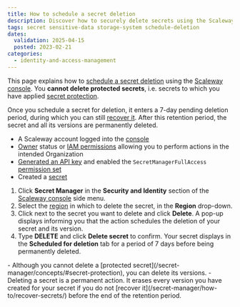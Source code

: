```yaml
---
title: How to schedule a secret deletion
description: Discover how to securely delete secrets using the Scaleway console. Follow these steps to manage your sensitive data effectively.
tags: secret sensitive-data storage-system schedule-deletion
dates:
  validation: 2025-04-15
  posted: 2023-02-21
categories:
  - identity-and-access-management
---
```



This page explains how to [schedule a secret deletion](/secret-manager/concepts/#scheduled-deletion) using the [Scaleway console](https://console.scaleway.com). You **cannot delete protected secrets**, i.e. secrets to which you have applied [secret protection](/secret-manager/concepts/#secret-protection).

Once you schedule a secret for deletion, it enters a 7-day pending deletion period, during which you can still [recover it](/secret-manager/how-to/recover-secrets/). After this retention period, the secret and all its versions are permanently deleted.

<Requirements />

- A Scaleway account logged into the [console](https://console.scaleway.com)
- [Owner](/iam/concepts/#owner) status or [IAM permissions](/iam/concepts/#permission) allowing you to perform actions in the intended Organization
- [Generated an API key](/iam/how-to/create-api-keys/) and enabled the `SecretManagerFullAccess` [permission set](/iam/reference-content/permission-sets/)
- Created a [secret](/secret-manager/how-to/create-secret/)


1. Click **Secret Manager** in the **Security and Identity** section of the [Scaleway console](https://console.scaleway.com/) side menu.
2. Select the [region](/secret-manager/concepts/#region) in which to delete the secret, in the **Region** drop-down.
3. Click <Icon name="more" /> next to the secret you want to delete and click **Delete**. A pop-up displays informing you that the action schedules the deletion of your secret and its version.
4. Type **DELETE** and click **Delete secret** to confirm. Your secret displays in the **Scheduled for deletion** tab for a period of 7 days before being permanently deleted.

<Message type="important">
  - Although you cannot delete a [protected secret](/secret-manager/concepts/#secret-protection), you can delete its versions.
  - Deleting a secret is a permanent action. It erases every version you have created for your secret if you do not [recover it](/secret-manager/how-to/recover-secrets/) before the end of the retention period.
</Message>
